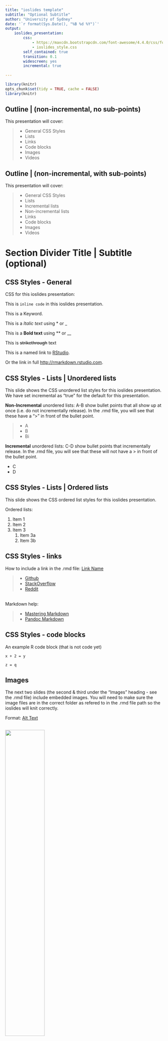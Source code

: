 ```yaml
---
title: "ioslides template"
subtitle: "Optional Subtitle"
author: "University of Sydney"
date: '`r format(Sys.Date(), "%B %d %Y")`'
output:
    ioslides_presentation:
        css:
            - https://maxcdn.bootstrapcdn.com/font-awesome/4.4.0/css/font-awesome.min.css
            - ioslides_style.css
        self_contained: true
        transition: 0.1
        widescreen: yes
        incremental: true
        
---
```


```r
library(knitr)
opts_chunk$set(tidy = TRUE, cache = FALSE) 
library(knitr)
```

## Outline | (non-incremental, no sub-points) 

This presentation will cover: 

>- General CSS Styles 
- Lists
- Links
- Code blocks
- Images
- Videos

## Outline | (non-incremental, with sub-points)

This presentation will cover: 

>- General CSS Styles 
- Lists
        - Incremental lists
        - Non-incremental lists
- Links
- Code blocks
- Images
- Videos



# Section Divider Title | Subtitle (optional)


## CSS Styles - General

CSS for this ioslides presentation:

  This is `inline code` in this ioslides presentation.

  This is a <span class="kwd">Keyword</span>. 

  This is a *Italic text* using * or _
  
  This is a **Bold text** using ** or __
  
  This is ~~strikethrough~~ text

  This is a named link to [RStudio](http://rmarkdown.rstudio.com).

  Or the link in full <http://rmarkdown.rstudio.com>.


## CSS Styles - Lists | Unordered lists 

This slide shows the CSS unordered list styles for this ioslides presentation. We have set incremental as "true" for the default for this presentation. 

**Non-Incremental** unordered lists: A-B show bullet points that all show up at once (i.e. do not incrementally release). In the .rmd file, you will see that these have a ">" in front of the bullet point. 

>- A
- B
    - Bi

**Incremental** unordered lists: C-D show bullet points that incrementally release. In the .rmd file, you will see that these will not have a > in front of the bullet point. 

- C
- D

## CSS Styles - Lists | Ordered lists 

This slide shows the CSS ordered list styles for this ioslides presentation. 

Ordered lists: 

1. Item 1
1. Item 2
1. Item 3
    1. Item 3a
    1. Item 3b


## CSS Styles - links

How to include a link in the .rmd file: [Link Name](web address)

> - [Github](www.github.com)
> - [StackOverflow](www.stackoverflow.com)
> - [Reddit](www.reddit.com)

</br>
Markdown help:

> - [Mastering Markdown](https://guides.github.com/features/mastering-markdown/)
> - [Pandoc Markdown](http://rmarkdown.rstudio.com/authoring_pandoc_markdown.html)


## CSS Styles - code blocks

An example R code block (that is not code yet)

```
x + 2 = y 

z = q

```

## Images
The next two slides (the second & third under the "Images" heading - see the .rmd file) include embedded images. You will need to make sure the image files are in the correct folder as refered to in the .rmd file path so the ioslides will knit correctly.

Format: [Alt Text](url)

## 
<div align="center">
<img src="figures/kittens.jpg" width="50%" height="50%">
</div>

By Stephan Brunet Macphreak - http://macphreak.com, CC BY-SA 3.0, https://commons.wikimedia.org/w/index.php?curid=4124375

## 
<div align="center">
<img src="figures/puppy.jpeg" width="30%" height="30%">
</div>

By Carlos Estrada Dejo - Own work, CC BY-SA 3.0, https://commons.wikimedia.org/w/index.php?curid=25644223

## Videos

The next slide (the second under the "Videos" heading - see the .rmd file) includes an embedded You Tube video. You will need to be connected to the internet for this to knit correctly. 

The slide also shows an example of "font awesome" icon. You will also need to be connected to the internet for this to knit correctly. 
    
##
<div style="max-width:640"><div style="position:relative;height:0;padding-bottom:56.25%"><iframe src="https://www.youtube.com/embed/a6KGPBflhiM" width="640" height="360" style="position:absolute;left:0;top:0;width:100%;height:100%" frameborder="0" scrolling="no" allowfullscreen></iframe></div></div>

</br>
<i class="fa fa-video-camera"></i>
[Best Of Cute Golden Retriever Puppies Compilation](https://youtu.be/a6KGPBflhiM)


##
<div style="border: 2px solid grey"> 
### <i class="fa fa-commenting"></i> Statistical Thinking (*activity box*)

With the person next to you:

> - Pose some research questions about XYZ.
> - For each one, sketch what type of graphical summary you would use
</div>

<br>
<br>
<i class="fa fa-link"></i>
[Another link - Google](https://www.google.com)
<br>
<br>
This slide shows an activity box, called "Statistical Thinking"


